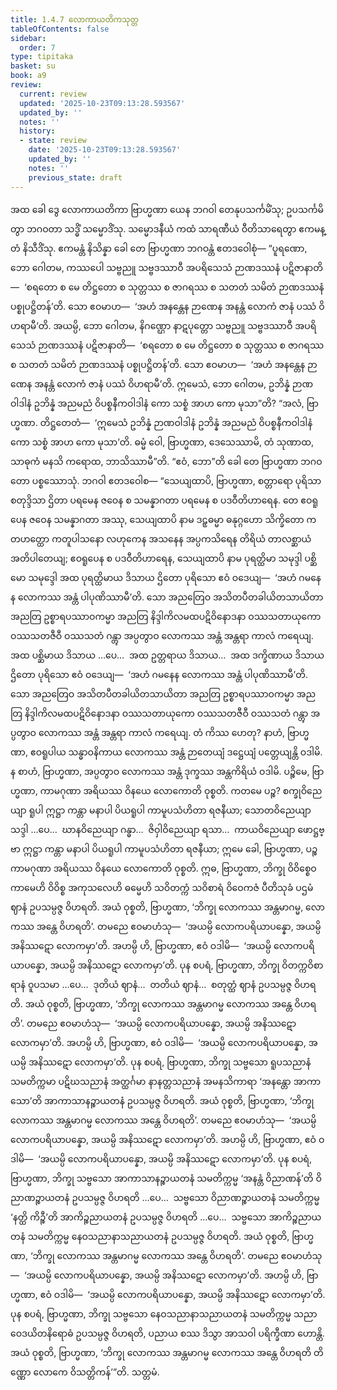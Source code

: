 ```yaml
---
title: 1.4.7 လောကာယတိကသုတ္တ
tableOfContents: false
sidebar:
  order: 7
type: tipitaka
basket: su
book: a9
review:
  current: review
  updated: '2025-10-23T09:13:28.593567'
  updated_by: ''
  notes: ''
  history:
  - state: review
    date: '2025-10-23T09:13:28.593567'
    updated_by: ''
    notes: ''
    previous_state: draft
---
```



<ReviewStatus review={frontmatter.review} showDetails={true} />

<HypothesisAnnotation frontmatter={frontmatter} />

<DynamicBreadcrumb />

<Division number="38" book="a9" e="ch" v="17" p="225">

<Paragraph number="310" book="a9">
အထ ခေါ ဒွေ လောကာယတိကာ ဗြာဟ္မဏာ ယေန ဘဂဝါ တေနုပသင်္ကမိံသု; ဥပသင်္ကမိတွာ ဘဂဝတာ သဒ္ဓိံ သမ္မောဒိံသု. သမ္မောဒနီယံ ကထံ သာရဏီယံ ဝီတိသာရေတွာ ဧကမန္တံ နိသီဒိံသု. ဧကမန္တံ နိသိန္နာ ခေါ တေ ဗြာဟ္မဏာ ဘဂဝန္တံ ဧတဒဝေါစုံ—
</Paragraph>

<Paragraph number="311" book="a9">
“ပူရဏော, ဘော ဂေါတမ, ကဿပေါ သဗ္ဗညူ သဗ္ဗဒဿာဝီ အပရိသေသံ ဉာဏဒဿနံ ပဋိဇာနာတိ—  ‘စရတော စ မေ တိဋ္ဌတော စ သုတ္တဿ စ ဇာဂရဿ စ သတတံ သမိတံ ဉာဏဒဿနံ ပစ္စုပဋ္ဌိတန်’တိ. သော ဧဝမာဟ—  ‘အဟံ အနန္တေန ဉာဏေန အနန္တံ လောကံ ဇာနံ ပဿံ ဝိဟရာမီ’တိ. အယမ္ပိ, ဘော ဂေါတမ, နိဂဏ္ဌော နာဋပုတ္တော သဗ္ဗညူ သဗ္ဗဒဿာဝီ အပရိသေသံ ဉာဏဒဿနံ ပဋိဇာနာတိ—  ‘စရတော စ မေ တိဋ္ဌတော စ သုတ္တဿ စ ဇာဂရဿ စ သတတံ သမိတံ ဉာဏဒဿနံ ပစ္စုပဋ္ဌိတန်’တိ. သော ဧဝမာဟ—  ‘အဟံ အနန္တေန ဉာဏေန အနန္တံ လောကံ ဇာနံ ပဿံ ဝိဟရာမီ’တိ. ဣမေသံ, ဘော ဂေါတမ, ဥဘိန္နံ ဉာဏဝါဒါနံ ဥဘိန္နံ အညမညံ ဝိပစ္စနီကဝါဒါနံ ကော သစ္စံ အာဟ ကော မုသာ”တိ?
</Paragraph>

<Paragraph number="312" book="a9">
“အလံ, ဗြာဟ္မဏာ. တိဋ္ဌတေတံ—  ‘ဣမေသံ ဥဘိန္နံ ဉာဏဝါဒါနံ ဥဘိန္နံ အညမညံ ဝိပစ္စနီကဝါဒါနံ ကော သစ္စံ အာဟ ကော မုသာ’တိ. ဓမ္မံ ဝေါ, ဗြာဟ္မဏာ, ဒေသေဿာမိ, တံ သုဏာထ, သာဓုကံ မနသိ ကရောထ, ဘာသိဿာမီ”တိ. “ဧဝံ, ဘော”တိ ခေါ တေ ဗြာဟ္မဏာ ဘဂဝတော ပစ္စဿောသုံ. ဘဂဝါ ဧတဒဝေါစ—
</Paragraph>

<Paragraph number="313" book="a9">
“သေယျထာပိ, ဗြာဟ္မဏာ, စတ္တာရော ပုရိသာ စတုဒ္ဒိသာ ဌိတာ ပရမေန ဇဝေန စ သမန္နာဂတာ ပရမေန စ ပဒဝီတိဟာရေန. တေ ဧဝရူပေန ဇဝေန သမန္နာဂတာ အဿု, သေယျထာပိ နာမ ဒဠှဓမ္မာ ဓနုဂ္ဂဟော သိက္ခိတော ကတဟတ္ထော ကတူပါသနော လဟုကေန အသနေန အပ္ပကသိရေန တိရိယံ တာလစ္ဆာယံ အတိပါတေယျ; ဧဝရူပေန စ ပဒဝီတိဟာရေန, သေယျထာပိ နာမ ပုရတ္ထိမာ သမုဒ္ဒါ ပစ္ဆိမော သမုဒ္ဒေါ အထ ပုရတ္ထိမာယ ဒိသာယ ဌိတော ပုရိသော ဧဝံ ဝဒေယျ—  ‘အဟံ ဂမနေန လောကဿ အန္တံ ပါပုဏိဿာမီ’တိ. သော အညတြေဝ အသိတပီတခါယိတသာယိတာ အညတြ ဥစ္စာရပဿာဝကမ္မာ အညတြ နိဒ္ဒါကိလမထပဋိဝိနောဒနာ ဝဿသတာယုကော ဝဿသတဇီဝီ ဝဿသတံ ဂန္တွာ အပ္ပတွာဝ လောကဿ အန္တံ အန္တရာ ကာလံ ကရေယျ. အထ ပစ္ဆိမာယ ဒိသာယ …ပေ…  အထ ဥတ္တရာယ ဒိသာယ…  အထ ဒက္ခိဏာယ ဒိသာယ ဌိတော ပုရိသော ဧဝံ ဝဒေယျ—  ‘အဟံ ဂမနေန လောကဿ အန္တံ ပါပုဏိဿာမီ’တိ. သော အညတြေဝ အသိတပီတခါယိတသာယိတာ အညတြ ဥစ္စာရပဿာဝကမ္မာ အညတြ နိဒ္ဒါကိလမထပဋိဝိနောဒနာ ဝဿသတာယုကော ဝဿသတဇီဝီ ဝဿသတံ ဂန္တွာ အပ္ပတွာဝ လောကဿ အန္တံ အန္တရာ ကာလံ ကရေယျ. တံ ကိဿ ဟေတု? နာဟံ, ဗြာဟ္မဏာ, ဧဝရူပါယ သန္ဓာဝနိကာယ လောကဿ အန္တံ ဉာတေယျံ ဒဋ္ဌေယျံ ပတ္တေယျန္တိ ဝဒါမိ. န စာဟံ, ဗြာဟ္မဏာ, အပ္ပတွာဝ လောကဿ အန္တံ ဒုက္ခဿ အန္တကိရိယံ ဝဒါမိ.
</Paragraph>

<Paragraph number="314" book="a9">
ပဉ္စိမေ, ဗြာဟ္မဏာ, ကာမဂုဏာ အရိယဿ ဝိနယေ လောကောတိ ဝုစ္စတိ. ကတမေ ပဉ္စ? စက္ခုဝိညေယျာ ရူပါ ဣဋ္ဌာ ကန္တာ မနာပါ ပိယရူပါ ကာမူပသံဟိတာ ရဇနီယာ; သောတဝိညေယျာ သဒ္ဒါ …ပေ…  ဃာနဝိညေယျာ ဂန္ဓာ…  ဇိဝှါဝိညေယျာ ရသာ…  ကာယဝိညေယျာ ဖောဋ္ဌဗ္ဗာ ဣဋ္ဌာ ကန္တာ မနာပါ ပိယရူပါ ကာမူပသံဟိတာ ရဇနီယာ; ဣမေ ခေါ, ဗြာဟ္မဏာ, ပဉ္စ ကာမဂုဏာ အရိယဿ ဝိနယေ လောကောတိ ဝုစ္စတိ.
</Paragraph>

<Paragraph number="315" book="a9">
ဣဓ, ဗြာဟ္မဏာ, ဘိက္ခု ဝိဝိစ္စေဝ ကာမေဟိ ဝိဝိစ္စ အကုသလေဟိ ဓမ္မေဟိ သဝိတက္ကံ သဝိစာရံ ဝိဝေကဇံ ပီတိသုခံ ပဌမံ ဈာနံ ဥပသမ္ပဇ္ဇ ဝိဟရတိ. အယံ ဝုစ္စတိ, ဗြာဟ္မဏာ, ‘ဘိက္ခု လောကဿ အန္တမာဂမ္မ, လောကဿ အန္တေ ဝိဟရတိ’. တမညေ ဧဝမာဟံသု—  ‘အယမ္ပိ လောကပရိယာပန္နော, အယမ္ပိ အနိဿဋော လောကမှာ’တိ. အဟမ္ပိ ဟိ, ဗြာဟ္မဏာ, ဧဝံ ဝဒါမိ—  ‘အယမ္ပိ လောကပရိယာပန္နော, အယမ္ပိ အနိဿဋော လောကမှာ’တိ.
</Paragraph>

<Paragraph number="316" book="a9">
ပုန စပရံ, ဗြာဟ္မဏာ, ဘိက္ခု ဝိတက္ကဝိစာရာနံ ဝူပသမာ …ပေ…  ဒုတိယံ ဈာနံ…  တတိယံ ဈာနံ…  စတုတ္ထံ ဈာနံ ဥပသမ္ပဇ္ဇ ဝိဟရတိ. အယံ ဝုစ္စတိ, ဗြာဟ္မဏာ, ‘ဘိက္ခု လောကဿ အန္တမာဂမ္မ လောကဿ အန္တေ ဝိဟရတိ’. တမညေ ဧဝမာဟံသု—  ‘အယမ္ပိ လောကပရိယာပန္နော, အယမ္ပိ အနိဿဋော လောကမှာ’တိ. အဟမ္ပိ ဟိ, ဗြာဟ္မဏာ, ဧဝံ ဝဒါမိ—  ‘အယမ္ပိ လောကပရိယာပန္နော, အယမ္ပိ အနိဿဋော လောကမှာ’တိ.
</Paragraph>

<Paragraph number="317" book="a9">
ပုန စပရံ, ဗြာဟ္မဏာ, ဘိက္ခု သဗ္ဗသော ရူပသညာနံ သမတိက္ကမာ ပဋိဃသညာနံ အတ္ထင်္ဂမာ နာနတ္တသညာနံ အမနသိကာရာ ‘အနန္တော အာကာသော’တိ အာကာသာနဉ္စာယတနံ ဥပသမ္ပဇ္ဇ ဝိဟရတိ. အယံ ဝုစ္စတိ, ဗြာဟ္မဏာ, ‘ဘိက္ခု လောကဿ အန္တမာဂမ္မ လောကဿ အန္တေ ဝိဟရတိ’. တမညေ ဧဝမာဟံသု—  ‘အယမ္ပိ လောကပရိယာပန္နော, အယမ္ပိ အနိဿဋော လောကမှာ’တိ. အဟမ္ပိ ဟိ, ဗြာဟ္မဏာ, ဧဝံ ဝဒါမိ—  ‘အယမ္ပိ လောကပရိယာပန္နော, အယမ္ပိ အနိဿဋော လောကမှာ’တိ.
</Paragraph>

<Paragraph number="318" book="a9">
ပုန စပရံ, ဗြာဟ္မဏာ, ဘိက္ခု သဗ္ဗသော အာကာသာနဉ္စာယတနံ သမတိက္ကမ္မ ‘အနန္တံ ဝိညာဏန်’တိ ဝိညာဏဉ္စာယတနံ ဥပသမ္ပဇ္ဇ ဝိဟရတိ …ပေ…  သဗ္ဗသော ဝိညာဏဉ္စာယတနံ သမတိက္ကမ္မ ‘နတ္ထိ ကိဉ္စီ’တိ အာကိဉ္စညာယတနံ ဥပသမ္ပဇ္ဇ ဝိဟရတိ …ပေ…  သဗ္ဗသော အာကိဉ္စညာယတနံ သမတိက္ကမ္မ နေဝသညာနာသညာယတနံ ဥပသမ္ပဇ္ဇ ဝိဟရတိ. အယံ ဝုစ္စတိ, ဗြာဟ္မဏာ, ‘ဘိက္ခု လောကဿ အန္တမာဂမ္မ လောကဿ အန္တေ ဝိဟရတိ’. တမညေ ဧဝမာဟံသု—  ‘အယမ္ပိ လောကပရိယာပန္နော, အယမ္ပိ အနိဿဋော လောကမှာ’တိ. အဟမ္ပိ ဟိ, ဗြာဟ္မဏာ, ဧဝံ ဝဒါမိ—  ‘အယမ္ပိ လောကပရိယာပန္နော, အယမ္ပိ အနိဿဋော လောကမှာ’တိ.
</Paragraph>

<Paragraph number="319" book="a9">
ပုန စပရံ, ဗြာဟ္မဏာ, ဘိက္ခု သဗ္ဗသော နေဝသညာနာသညာယတနံ သမတိက္ကမ္မ သညာဝေဒယိတနိရောဓံ ဥပသမ္ပဇ္ဇ ဝိဟရတိ, ပညာယ စဿ ဒိသွာ အာသဝါ ပရိက္ခီဏာ ဟောန္တိ. အယံ ဝုစ္စတိ, ဗြာဟ္မဏာ, ‘ဘိက္ခု လောကဿ အန္တမာဂမ္မ လောကဿ အန္တေ ဝိဟရတိ တိဏ္ဏော လောကေ ဝိသတ္တိကန်’”တိ.

</Paragraph>
</Division>

<Paragraph number="320" type="center" book="a9">
သတ္တမံ.
</Paragraph>